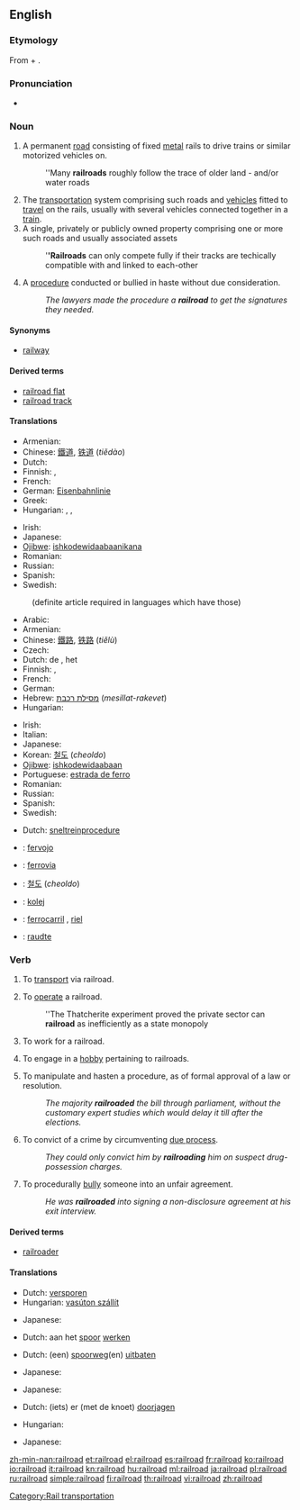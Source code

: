{{wikipedia}}
==English==

===Etymology===
From {{term|rail|lang=en}} + {{term|road|lang=en}}.

===Pronunciation===
* {{audio|en-us-railroad.ogg|Audio (US)}}

===Noun===
{{en-noun}}

# A permanent [[road]] consisting of fixed [[metal]] rails to drive trains or similar motorized vehicles on.
#: ''Many '''railroads''' roughly follow the trace of older land - and/or water roads
# The [[transportation]] system comprising such roads and [[vehicle]]s fitted to [[travel]] on the rails, usually with several vehicles connected together in a [[train]].
# A single, privately or publicly owned property comprising one or more such roads and usually associated assets
#: '''''Railroads''' can only compete fully if their tracks are techically compatible with and linked to each-other
# {{figurative}} A [[procedure]] conducted or bullied in haste without due consideration.
#: ''The lawyers made the procedure a '''railroad''' to get the signatures they needed.''

====Synonyms====
* [[railway]]

====Derived terms====
* [[railroad flat]]
* [[railroad track]]

====Translations====
{{trans-top|permanent road consisting of fixed metal rails}}
* Armenian: {{t-|hy|երկաթուղի|tr=erkat’uġi}}
* Chinese: [[鐵道]], [[铁道]] (''tiědào'')
* Dutch: {{t+|nl|spoorweg|m}}
* Finnish: {{t+|fi|rata}}, {{t+|fi|rautatie}}
* French: {{t+|fr|voie ferrée|f}}
* German: [[Eisenbahnlinie]] {{f}}
* Greek: {{t+|el|σιδηρόδρομος}}
* Hungarian: {{t+|hu|vasút}},  {{t+|hu|vasútvonal}},  {{t+|hu|sín}}
{{trans-mid}}
* Irish: {{t-|ga|iarnród|m|xs=Irish}}
* Japanese: {{t-|ja|線路|tr=''senr''o}}
* [[Ojibwe]]: [[ishkodewidaabaanikana]]
* Romanian: {{t|ro|cale ferată|f}}
* Russian: {{t+|ru|железная дорога|f|tr=''želéznaja doróga''}}
* Spanish: {{t|es|vía férrea|f}}
* Swedish: {{t+|sv|järnväg|c}}
{{trans-bottom}}

{{trans-top|transportation system}}
: (definite article required in languages which have those)
* Arabic: {{Arab|[[سكة الحديد]]}} {{IPAchar|(''síket al-ħadīd'')}} {{f}}
* Armenian: {{t-|hy|երկաթուղի|tr=erkat’uġi}}
* Chinese: [[鐵路]], [[铁路]] (''tiělù'')
* Czech: {{t-|cs|železnice|f}}
* Dutch: de {{t+|nl|spoorwegen|n}}, het {{t+|nl|spoorwegsysteem|n}}
* Finnish: {{t+|fi|rautatie}}, {{t+|fi|rautatie|alt=rautatiet}}
* French: {{t+|fr|chemin de fer|m}}
* German: {{t+|de|Eisenbahn|f}}
* Hebrew: [[מסילת רכבת]] (''mesillat-rakevet'') {{f}}
* Hungarian: {{t+|hu|vasút}}
{{trans-mid}}
* Irish: {{t-|ga|iarnród|m|xs=Irish}}
* Italian: {{t+|it|ferrovia|f}}
* Japanese: {{t+|ja|鉄道|tr=[[てつどう]], ''tetsudō''}}
* Korean: [[철도]] (''cheoldo'')
* [[Ojibwe]]: [[ishkodewidaabaan]]
* Portuguese: [[estrada de ferro]] {{f}}
* Romanian: {{t|ro|căi ferate|f|p}}
* Russian: {{t+|ru|железная дорога|f|tr=''želéznaja doróga''}}
* Spanish: {{t+|es|ferrocarril|m}}
* Swedish: {{t+|sv|järnväg|c}}
{{trans-bottom}}

{{trans-top|unduely hasted procedure}}
* Dutch: [[sneltreinprocedure]] {{m|f}}
{{trans-mid}}
{{trans-bottom}}

{{checktrans-top}}
* {{ttbc|Esperanto}}: [[fervojo]]
* {{ttbc|Italian}}: [[ferrovia]] {{f}}
* {{ttbc|Korean}}: [[철도]] (''cheoldo'')
{{checktrans-mid}}
* {{ttbc|Polish}}: [[kolej]] {{f}}
* {{ttbc|Spanish}}: [[ferrocarril]] {{m}}, [[riel]] {{m}}
* {{ttbc|Veps}}: [[raudte]]
{{checktrans-bottom}}

===Verb===
{{en-verb}}

# {{transitive}} To [[transport]] via railroad.
# {{intransitive}} To [[operate]] a railroad.
#: ''The Thatcherite experiment proved the private sector can '''railroad''' as inefficiently as a state monopoly
# {{intransitive}} To work for a railroad.
# {{intransitive}} To engage in a [[hobby]] pertaining to railroads.
# {{transitive}} To manipulate and hasten a procedure, as of formal approval of a law or resolution.
#: ''The majority '''railroaded''' the bill through parliament, without the customary expert studies which would delay it till after the elections.''
# {{transitive}} To convict of a crime by circumventing [[due process]].
#: ''They could only convict him by '''railroading''' him on suspect drug-possession charges.''
# {{transitive}} To procedurally [[bully]] someone into an unfair agreement.
#: ''He was '''railroaded''' into signing a non-disclosure agreement at his exit interview.''

====Derived terms====
* [[railroader]]

====Translations====
{{trans-top|to transport via railroad}}
* Dutch: [[versporen]]
* Hungarian: [[vasúton szállít]]
{{trans-mid}}
* Japanese: {{t|ja|鉄道輸送する|tr=''tetsudō-yusō suru''}}
{{trans-bottom}}

{{trans-top|to work for a railroad}}
* Dutch: aan het [[spoor]] [[werken]]
{{trans-mid}}
{{trans-bottom}}

{{trans-top|to operate a railroad}}
* Dutch: (een) [[spoorweg]](en) [[uitbaten]]
{{trans-mid}}
* Japanese: {{qualifier|phrase}} {{t|ja|鉄道を経営する|tr=''tetsudō wo keiei suru''}}
{{trans-bottom}}

{{trans-top|to engage in a hobby pertaining to railroads}}
* Japanese: {{qualifier|phrase}} {{t|ja|鉄道模型をする|tr=''tetsudō-mokei wo suru''}}
{{trans-mid}}
{{trans-bottom}}

{{trans-top|to manipulate and hasten a procedure}}
* Dutch: (iets) er (met de knoet) [[doorjagen]]
{{trans-mid}}
{{trans-bottom}}

{{trans-top|to prepare a rapid summary process}}
* Hungarian: {{t|hu|keresztülhajt}}
{{trans-mid}}
* Japanese: {{qualifier|phrase}} {{t|ja|強引に通過させる|tr=''gōin ni tsūka saseru''}}
{{trans-bottom}}

{{checktrans-top}}
{{checktrans-bottom}}

[[Category:Rail transportation]]

[[zh-min-nan:railroad]]
[[et:railroad]]
[[el:railroad]]
[[es:railroad]]
[[fr:railroad]]
[[ko:railroad]]
[[io:railroad]]
[[it:railroad]]
[[kn:railroad]]
[[hu:railroad]]
[[ml:railroad]]
[[ja:railroad]]
[[pl:railroad]]
[[ru:railroad]]
[[simple:railroad]]
[[fi:railroad]]
[[th:railroad]]
[[vi:railroad]]
[[zh:railroad]]